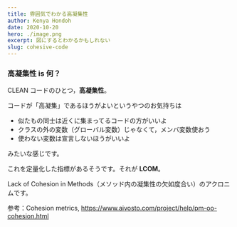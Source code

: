 ```yaml
---
title: 雰囲気でわかる高凝集性
author: Kenya Hondoh
date: 2020-10-20
hero: ./image.png
excerpt: 図にするとわかるかもしれない
slug: cohesive-code
---
```


### 高凝集性 is 何？

CLEAN コードのひとつ，**高凝集性**。

コードが「高凝集」であるほうがよいというやつのお気持ちは

- 似たもの同士は近くに集まってるコードの方がいいよ
- クラスの外の変数（グローバル変数）じゃなくて，メンバ変数使おう
- 使わない変数は宣言しないほうがいいよ

みたいな感じです。

これを定量化した指標があるそうです。それが **LCOM**。

Lack of Cohesion in Methods（メソッド内の凝集性の欠如度合い）のアクロニムです。

参考：Cohesion metrics, https://www.aivosto.com/project/help/pm-oo-cohesion.html